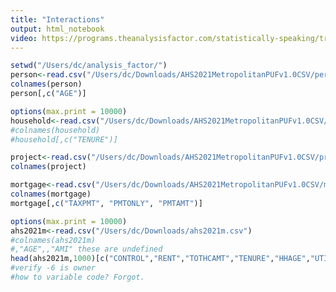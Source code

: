 ```yaml
---
title: "Interactions"
output: html_notebook
video: https://programs.theanalysisfactor.com/statistically-speaking/trainings/interactions-poisson-and-logistic-regression/
---
```


```r
setwd("/Users/dc/analysis_factor/") 
person<-read.csv("/Users/dc/Downloads/AHS2021MetropolitanPUFv1.0CSV/person.csv")
colnames(person)
person[,c("AGE")]
```

```r
options(max.print = 10000)
household<-read.csv("/Users/dc/Downloads/AHS2021MetropolitanPUFv1.0CSV/household.csv")
#colnames(household)
#household[,c("TENURE")]

```

```r
project<-read.csv("/Users/dc/Downloads/AHS2021MetropolitanPUFv1.0CSV/project.csv")
colnames(project)
```

```r
mortgage<-read.csv("/Users/dc/Downloads/AHS2021MetropolitanPUFv1.0CSV/mortgage.csv")
colnames(mortgage)
mortgage[,c("TAXPMT", "PMTONLY", "PMTAMT")]
```

```r
options(max.print = 10000)
ahs2021m<-read.csv("/Users/dc/Downloads/ahs2021m.csv")
#colnames(ahs2021m)
#,"AGE",,"AMI" these are undefined
head(ahs2021m,1000)[c("CONTROL","RENT","TOTHCAMT","TENURE","HHAGE","UTILAMT")]
#verify -6 is owner
#how to variable code? Forgot. 
```
